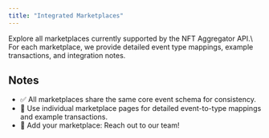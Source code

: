 ```yaml
---
title: "Integrated Marketplaces"
---
```



<Aside type="note">
  Explore all marketplaces currently supported by the NFT Aggregator API.\
  For each marketplace, we provide detailed event type mappings, example transactions, and integration notes.
</Aside>

<CardGrid>
  <LinkCard href="/build/indexer/nft-aggregator/marketplaces/tradeport" title="Tradeport" description="View supported events and example transactions for Tradeport" />

  <LinkCard href="/build/indexer/nft-aggregator/marketplaces/bluemove" title="Bluemove" description="View supported events and example transactions for Bluemove" />

  <LinkCard href="/build/indexer/nft-aggregator/marketplaces/wapal" title="Wapal" description="View supported events and example transactions for Wapal" />

  <LinkCard href="/build/indexer/nft-aggregator/marketplaces/rarible" title="Rarible" description="View supported events and example transactions for Rarible" />
</CardGrid>

## Notes

- ✅ All marketplaces share the same core event schema for consistency.
- 📖 Use individual marketplace pages for detailed event-to-type mappings and example transactions.
- 🚀 Add your marketplace: Reach out to our team!
